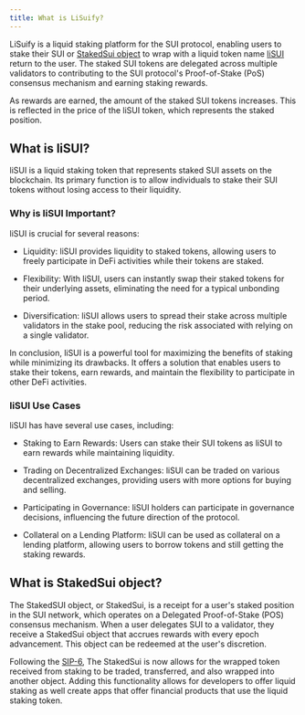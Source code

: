 ```yaml
---
title: What is LiSuify?
---
```


LiSuify is a liquid staking platform for the SUI protocol, enabling users to stake their SUI or [StakedSui object](#what-is-stakedsui) to wrap with a liquid token name [liSUI](#what-is-lisui) return to the user. The staked SUI tokens are delegated across multiple validators to contributing to the SUI protocol's Proof-of-Stake (PoS) consensus mechanism and earning staking rewards.

As rewards are earned, the amount of the staked SUI tokens increases. This is reflected in the price of the liSUI token, which represents the staked position.

## What is liSUI?

liSUI is a liquid staking token that represents staked SUI assets on the blockchain. Its primary function is to allow individuals to stake their SUI tokens without losing access to their liquidity.

### Why is liSUI Important?

liSUI is crucial for several reasons:

- Liquidity: liSUI provides liquidity to staked tokens, allowing users to freely participate in DeFi activities while their tokens are staked.

- Flexibility: With liSUI, users can instantly swap their staked tokens for their underlying assets, eliminating the need for a typical unbonding period.

- Diversification: liSUI allows users to spread their stake across multiple validators in the stake pool, reducing the risk associated with relying on a single validator.

In conclusion, liSUI is a powerful tool for maximizing the benefits of staking while minimizing its drawbacks. It offers a solution that enables users to stake their tokens, earn rewards, and maintain the flexibility to participate in other DeFi activities.

### liSUI Use Cases

liSUI has have several use cases, including:

- Staking to Earn Rewards: Users can stake their SUI tokens as liSUI to earn rewards while maintaining liquidity.

- Trading on Decentralized Exchanges: liSUI can be traded on various decentralized exchanges, providing users with more options for buying and selling.

- Participating in Governance: liSUI holders can participate in governance decisions, influencing the future direction of the protocol.

- Collateral on a Lending Platform: liSUI can be used as collateral on a lending platform, allowing users to borrow tokens and still getting the staking rewards.

## What is StakedSui object?

The StakedSUI object, or StakedSui, is a receipt for a user's staked position in the SUI network, which operates on a Delegated Proof-of-Stake (POS) consensus mechanism. When a user delegates SUI to a validator, they receive a StakedSui object that accrues rewards with every epoch advancement. This object can be redeemed at the user's discretion.

Following the [SIP-6](https://github.com/AftermathFinance/sips/blob/main/sips/sip-6.md), The StakedSui is now allows for the wrapped token received from staking to be traded, transferred, and also wrapped into another object. Adding this functionality allows for developers to offer liquid staking as well create apps that offer financial products that use the liquid staking token.
